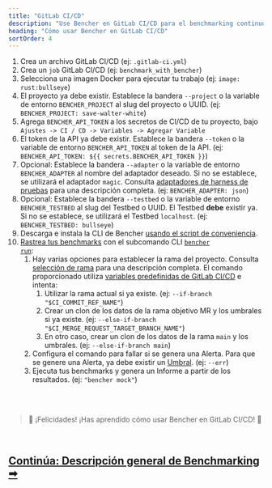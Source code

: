 ```yaml
---
title: "GitLab CI/CD"
description: "Use Bencher en GitLab CI/CD para el benchmarking continuo en las solicitudes de merge"
heading: "Cómo usar Bencher en GitLab CI/CD"
sortOrder: 4
---
```



<GitLabCiYaml />

1. Crea un archivo GitLab CI/CD (ej: `.gitlab-ci.yml`)
1. Crea un `job` GitLab CI/CD (ej: `benchmark_with_bencher`)
1. Selecciona una imagen Docker para ejecutar tu trabajo (ej: `image: rust:bullseye`)
1. El proyecto ya debe existir. Establece la bandera `--project` o la variable de entorno `BENCHER_PROJECT` al slug del proyecto o UUID. (ej: `BENCHER_PROJECT: save-walter-white`)
1. Agrega `BENCHER_API_TOKEN` a los secretos de CI/CD de tu proyecto, bajo `Ajustes -> CI / CD -> Variables -> Agregar Variable`
1. El token de la API ya debe existir. Establece la bandera `--token` o la variable de entorno `BENCHER_API_TOKEN` al token de la API. (ej: `BENCHER_API_TOKEN: ${{ secrets.BENCHER_API_TOKEN }}`)
1. Opcional: Establece la bandera `--adapter` o la variable de entorno `BENCHER_ADAPTER` al nombre del adaptador deseado. Si no se establece, se utilizará el adaptador `magic`. Consulta [adaptadores de harness de pruebas](/es/docs/explanation/adapters/) para una descripción completa. (ej: `BENCHER_ADAPTER: json`)
1. Opcional: Establece la bandera `--testbed` o la variable de entorno `BENCHER_TESTBED` al slug del Testbed o UUID. El Testbed **debe** existir ya. Si no se establece, se utilizará el Testbed `localhost`. (ej: `BENCHER_TESTBED: bullseye`)
1. Descarga e instala la CLI de Bencher [usando el script de conveniencia](/docs/es/how-to/install-cli/#linux-mac--unix).
1. [Rastrea tus benchmarks](/es/docs/how-to/track-benchmarks/) con el subcomando CLI <code><a href="/es/docs/explanation/bencher-run/">bencher run</a></code>:
    1. Hay varias opciones para establecer la rama del proyecto. Consulta [selección de rama](/es/docs/explanation/branch-selection/) para una descripción completa. El comando proporcionado utiliza [variables predefinidas de GitLab CI/CD](https://docs.gitlab.com/ee/ci/variables/predefined_variables.html) e intenta:
        1. Utilizar la rama actual si ya existe. (ej: `--if-branch "$CI_COMMIT_REF_NAME"`)
        1. Crear un clon de los datos de la rama objetivo MR y los umbrales si ya existe. (ej: `--else-if-branch  "$CI_MERGE_REQUEST_TARGET_BRANCH_NAME"`)
        1. En otro caso, crear un clon de los datos de la rama `main` y los umbrales. (ej: `--else-if-branch main`)
    1. Configura el comando para fallar si se genera una Alerta. Para que se genere una Alerta, ya debe existir un [Umbral](/es/docs/explanation/thresholds/). (ej: `--err`)
    1. Ejecuta tus benchmarks y genera un Informe a partir de los resultados. (ej: `"bencher mock"`)

<br/>
<br/>

> 🐰 ¡Felicidades! ¡Has aprendido cómo usar Bencher en GitLab CI/CD! 🎉

<br/>

<h2><a href="/es/docs/explanation/benchmarking/">Continúa: Descripción general de Benchmarking ➡</a></h2>